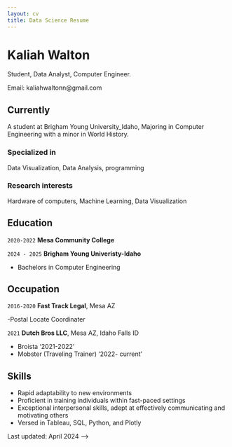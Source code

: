 ```yaml
---
layout: cv
title: Data Science Resume
---
```

# Kaliah Walton
Student, Data Analyst, Computer Engineer.

Email: kaliahwaltonn@gmail.com

## Currently
A student at Brigham Young University_Idaho, Majoring in Computer Engineering with a minor in World History.

### Specialized in

Data Visualization, Data Analysis, programming


### Research interests

Hardware of computers, Machine Learning, Data Visualization


## Education

`2020-2022`
__Mesa Community College__

`2024 - 2025`
__Brigham Young Univeristy-Idaho__

- Bachelors in Computer Engineering


## Occupation
`2016-2020`
__Fast Track Legal__, Mesa AZ

-Postal Locate Coordinater

`2021`
__Dutch Bros LLC__, Mesa AZ, Idaho Falls ID

- Broista '2021-2022'
- Mobster (Traveling Trainer) '2022- current'

## Skills
- Rapid adaptability to new environments
- Proficient in training individuals within fast-paced settings
- Exceptional interpersonal skills, adept at effectively communicating and motivating others
- Versed in Tableau, SQL, Python, and Plotly


Last updated: April 2024 -->
